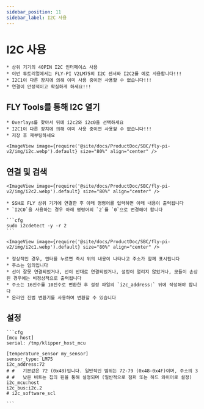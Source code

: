 ```yaml
---
sidebar_position: 11
sidebar_label: I2C 사용
---
```







# I2C 사용

    * 상위 기기의 40PIN I2C 인터페이스 사용
    * 이번 튜토리얼에서는 FLY-PI V2LM75의 I2C 센서와 I2C2를 예로 사용합니다!!!
    * I2C1이 다른 장치에 의해 이미 사용 중이면 사용할 수 없습니다!!!
    * 연결이 안정적이고 확실하게 하세요!!!

## FLY Tools를 통해 I2C 열기

    * Overlays를 찾아서 뒤에 i2c2와 i2c0을 선택하세요
    * I2C1이 다른 장치에 의해 이미 사용 중이면 사용할 수 없습니다!!!
    * 저장 후 재부팅하세요

    <ImageView image={require('@site/docs/ProductDoc/SBC/fly-pi-v2/img/i2c.webp').default} size="80%" align="center" />


## 연결 및 검색

    <ImageView image={require('@site/docs/ProductDoc/SBC/fly-pi-v2/img/i2c2.webp').default} size="80%" align="center" />

    * SSH로 FLY 상위 기기에 연결한 후 아래 명령어를 입력하면 아래 내용이 출력됩니다
    * `I2C0`을 사용하는 경우 아래 명령어의 `2`를 `0`으로 변경해야 합니다

    ```cfg
    sudo i2cdetect -y -r 2
    ```

    <ImageView image={require('@site/docs/ProductDoc/SBC/fly-pi-v2/img/i2c1.webp').default} size="80%" align="center" />

    * 정상적인 경우, 엔터를 누르면 즉시 위의 내용이 나타나고 주소가 함께 표시됩니다
    * 주소는 임의입니다
    * 선이 잘못 연결되었거나, 선이 반대로 연결되었거나, 설정이 열리지 않았거나, 모듈이 손상된 경우에는 비정상적으로 출력됩니다
    * 주소는 16진수를 10진수로 변환한 후 설정 파일의 `i2c_address:` 뒤에 작성해야 합니다
    * 온라인 진법 변환기를 사용하여 변환할 수 있습니다

## 설정

    ```cfg
    [mcu host]
    serial: /tmp/klipper_host_mcu

    [temperature_sensor my_sensor]
    sensor_type: LM75
    i2c_address:72
    # #   기본값은 72 (0x48)입니다. 일반적인 범위는 72-79 (0x48-0x4F)이며, 주소의 3
    # #   낮은 비트는 칩의 핀을 통해 설정되며 (일반적으로 점퍼 또는 하드 와이어로 설정)
    i2c_mcu:host
    i2c_bus:i2c.2
    # i2c_software_scl

    ```